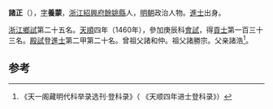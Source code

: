 '''諸正'''（{{bd|1428年||？}}），[[表字|字]]'''養蒙'''，[[浙江|浙江]][[紹興府|紹興府]][[餘姚縣|餘姚縣]]人，[[明朝|明朝]]政治人物。[[進士|進士]]出身。

[[浙江|浙江]][[鄉試|鄉試]]第二十五名。[[天顺_(明朝)|天順]]四年（1460年），參加庚辰科[[會試|會試]]，得[[貢士|貢士]]第一百三十三名。[[殿試|殿試]]登[[進士|進士]]第二甲第二十名。曾祖父諸和仲。祖父諸勝宗。父亲諸浩<ref>《天一阁藏明代科举录选刊·登科录》（ 《天顺四年进士登科录》）</ref>。

==参考==
{{reflist}}
{{明朝人物小作品}}
{{天順四年庚辰科殿試金榜}}